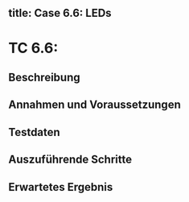 title: Case 6.6: LEDs
---



# TC 6.6:

## Beschreibung


## Annahmen und Voraussetzungen


## Testdaten


## Auszuführende Schritte


## Erwartetes Ergebnis